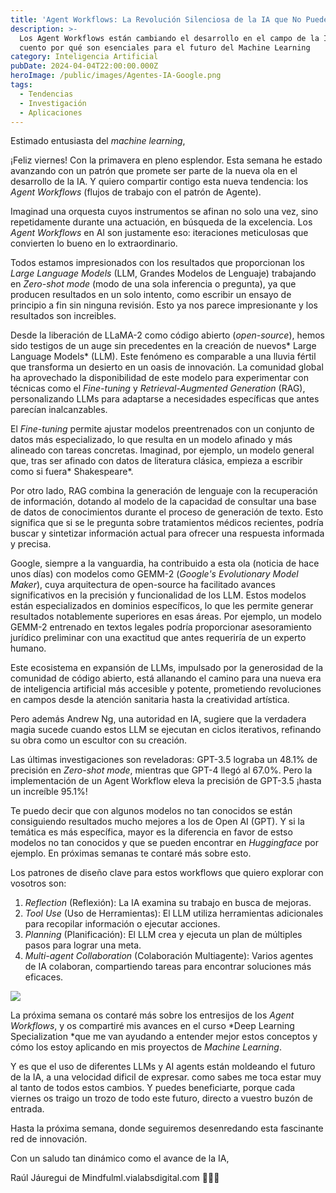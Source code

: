```yaml
---
title: 'Agent Workflows: La Revolución Silenciosa de la IA que No Puedes Ignorar'
description: >-
  Los Agent Workflows están cambiando el desarrollo en el campo de la IA y te
  cuento por qué son esenciales para el futuro del Machine Learning
category: Inteligencia Artificial
pubDate: 2024-04-04T22:00:00.000Z
heroImage: /public/images/Agentes-IA-Google.png
tags:
  - Tendencias
  - Investigación
  - Aplicaciones
---
```


Estimado entusiasta del *machine learning*,

¡Feliz viernes! Con la primavera en pleno esplendor. Esta semana he estado avanzando con un patrón que promete ser parte de la nueva ola en el desarrollo de la IA. Y quiero compartir contigo esta nueva tendencia: los *Agent Workflows* (flujos de trabajo con el patrón de Agente).

Imaginad una orquesta cuyos instrumentos se afinan no solo una vez, sino repetidamente durante una actuación, en búsqueda de la excelencia. Los *Agent Workflows* en AI son justamente eso: iteraciones meticulosas que convierten lo bueno en lo extraordinario.

Todos estamos impresionados con los resultados que proporcionan los *Large Language Models* (LLM, Grandes Modelos de Lenguaje) trabajando en *Zero-shot mode* (modo de una sola inferencia o pregunta), ya que producen resultados en un solo intento, como escribir un ensayo de principio a fin sin ninguna revisión. Esto ya nos parece impresionante y los resultados son increibles.

Desde la liberación de LLaMA-2 como código abierto (*open-source*), hemos sido testigos de un auge sin precedentes en la creación de nuevos\* Large Language Models\* (LLM). Este fenómeno es comparable a una lluvia fértil que transforma un desierto en un oasis de innovación. La comunidad global ha aprovechado la disponibilidad de este modelo para experimentar con técnicas como el *Fine-tuning* y *Retrieval-Augmented Generation* (RAG), personalizando LLMs para adaptarse a necesidades específicas que antes parecían inalcanzables.

El *Fine-tuning* permite ajustar modelos preentrenados con un conjunto de datos más especializado, lo que resulta en un modelo afinado y más alineado con tareas concretas. Imaginad, por ejemplo, un modelo general que, tras ser afinado con datos de literatura clásica, empieza a escribir como si fuera\* Shakespeare\*.

Por otro lado, RAG combina la generación de lenguaje con la recuperación de información, dotando al modelo de la capacidad de consultar una base de datos de conocimientos durante el proceso de generación de texto. Esto significa que si se le pregunta sobre tratamientos médicos recientes, podría buscar y sintetizar información actual para ofrecer una respuesta informada y precisa.

Google, siempre a la vanguardia, ha contribuido a esta ola (noticia de hace unos días) con modelos como GEMM-2 (*Google's Evolutionary Model Maker*), cuya arquitectura de open-source ha facilitado avances significativos en la precisión y funcionalidad de los LLM. Estos modelos están especializados en dominios específicos, lo que les permite generar resultados notablemente superiores en esas áreas. Por ejemplo, un modelo GEMM-2 entrenado en textos legales podría proporcionar asesoramiento jurídico preliminar con una exactitud que antes requeriría de un experto humano.

Este ecosistema en expansión de LLMs, impulsado por la generosidad de la comunidad de código abierto, está allanando el camino para una nueva era de inteligencia artificial más accesible y potente, prometiendo revoluciones en campos desde la atención sanitaria hasta la creatividad artística.

Pero además Andrew Ng, una autoridad en IA, sugiere que la verdadera magia sucede cuando estos LLM se ejecutan en ciclos iterativos, refinando su obra como un escultor con su creación.

Las últimas investigaciones son reveladoras: GPT-3.5 lograba un 48.1% de precisión en *Zero-shot mode*, mientras que GPT-4 llegó al 67.0%. Pero la implementación de un Agent Workflow eleva la precisión de GPT-3.5 ¡hasta un increíble 95.1%!

Te puedo decir que con algunos modelos no tan conocidos se están consiguiendo resultados mucho mejores a los de Open AI (GPT). Y si la temática es más específica, mayor es la diferencia en favor de estso modelos no tan conocidos y que se pueden encontrar en *Huggingface* por ejemplo. En próximas semanas te contaré más sobre esto.

Los patrones de diseño clave para estos workflows que quiero explorar con vosotros son:

1. *Reflection* (Reflexión): La IA examina su trabajo en busca de mejoras.
2. *Tool Use* (Uso de Herramientas): El LLM utiliza herramientas adicionales para recopilar información o ejecutar acciones.
3. *Planning* (Planificación): El LLM crea y ejecuta un plan de múltiples pasos para lograr una meta.
4. *Multi-agent Collaboration* (Colaboración Multiagente): Varios agentes de IA colaboran, compartiendo tareas para encontrar soluciones más eficaces.

![](/images/agentic-pattern-bullets.jpeg)

La próxima semana os contaré más sobre los entresijos de los *Agent Workflows*, y os compartiré mis avances en el curso \*Deep Learning Specialization \*que me van ayudando a entender mejor estos conceptos y cómo los estoy aplicando en mis proyectos de *Machine Learning*.

Y es que  el uso de diferentes LLMs y AI agents están moldeando el futuro de la IA, a una velocidad dificil de expresar. como sabes me toca estar muy al tanto de todos estos cambios. Y puedes beneficiarte, porque cada viernes os traigo un trozo de todo este futuro, directo a vuestro buzón de entrada.

Hasta la próxima semana, donde seguiremos desenredando esta fascinante red de innovación.

Con un saludo tan dinámico como el avance de la IA,

Raúl Jáuregui de Mindfulml.vialabsdigital.com 🌟🚀🧠
